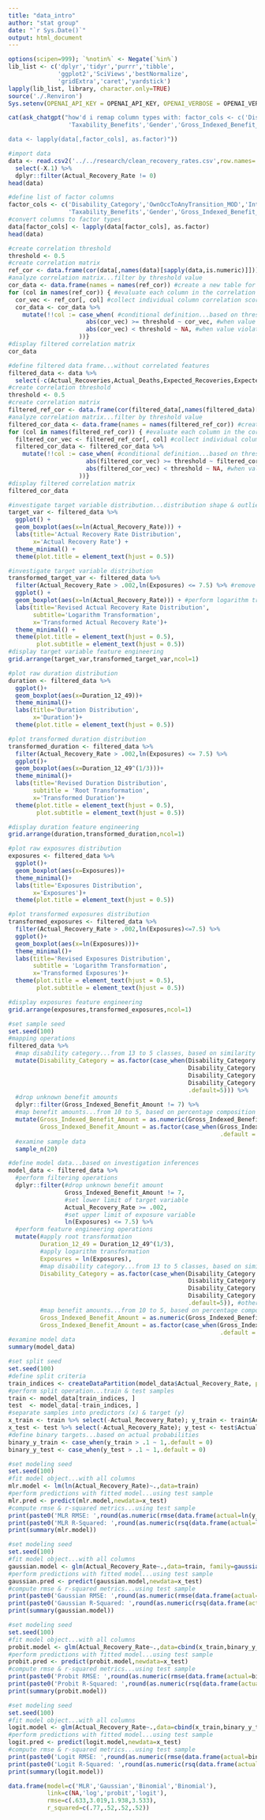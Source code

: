 ```yaml
---
title: "data_intro"
author: "stat group"
date: "`r Sys.Date()`"
output: html_document
---
```


```r
options(scipen=999); `%notin%` <- Negate(`%in%`)
lib_list <- c('dplyr','tidyr','purrr','tibble',
              'ggplot2','SciViews','bestNormalize',
              'gridExtra','caret','yardstick')
lapply(lib_list, library, character.only=TRUE)
source('./.Renviron')
Sys.setenv(OPENAI_API_KEY = OPENAI_API_KEY, OPENAI_VERBOSE = OPENAI_VERBOSE)
```

```r
cat(ask_chatgpt("how'd i remap column types with: factor_cols <- c('Disability_Category','OwnOccToAnyTransition_MOD','Integration_with_STD',
                 'Taxability_Benefits','Gender','Gross_Indexed_Benefit_Amount')

data <- lapply(data[,factor_cols], as.factor)"))
```

```r
#import data
data <- read.csv2('../../research/clean_recovery_rates.csv',row.names='X') %>%
  select(-X.1) %>%
  dplyr::filter(Actual_Recovery_Rate != 0)
head(data)
```

```r
#define list of factor columns
factor_cols <- c('Disability_Category','OwnOccToAnyTransition_MOD','Integration_with_STD',
                 'Taxability_Benefits','Gender','Gross_Indexed_Benefit_Amount')
#convert columns to factor types
data[factor_cols] <- lapply(data[factor_cols], as.factor)
head(data)
```

```r
#create correlation threshold
threshold <- 0.5 
#create correlation matrix
ref_cor <- data.frame(cor(data[,names(data)[sapply(data,is.numeric)]])) 
#analyze correlation matrix...filter by threshold value
cor_data <- data.frame(names = names(ref_cor)) #create a new table for filtered values
for (col in names(ref_cor)) { #evaluate each column in the correlation matrix
  cor_vec <- ref_cor[, col] #collect individual column correlation scores
  cor_data <- cor_data %>%
    mutate(!!col := case_when( #conditional definition...based on threshold value
                      abs(cor_vec) >= threshold ~ cor_vec, #when value meets threshold
                      abs(cor_vec) < threshold ~ NA, #when value violates threshold
                    ))}
#display filtered correlation matrix
cor_data  
```

```r
#define filtered data frame...without correlated features
filtered_data <- data %>%
  select(-c(Actual_Recoveries,Actual_Deaths,Expected_Recoveries,Expected_Deaths))
#create correlation threshold
threshold <- 0.5 
#create correlation matrix
filtered_ref_cor <- data.frame(cor(filtered_data[,names(filtered_data)[sapply(filtered_data,is.numeric)]])) 
#analyze correlation matrix...filter by threshold value
filtered_cor_data <- data.frame(names = names(filtered_ref_cor)) #create a new table for filtered values
for (col in names(filtered_ref_cor)) { #evaluate each column in the correlation matrix
  filtered_cor_vec <- filtered_ref_cor[, col] #collect individual column correlation scores
  filtered_cor_data <- filtered_cor_data %>%
    mutate(!!col := case_when( #conditional definition...based on threshold value
                      abs(filtered_cor_vec) >= threshold ~ filtered_cor_vec, #when value meets threshold
                      abs(filtered_cor_vec) < threshold ~ NA, #when value violates threshold
                    ))}
#display filtered correlation matrix
filtered_cor_data 
```

```r
#investigate target variable distribution...distribution shape & outliers
target_var <- filtered_data %>%
  ggplot() +
  geom_boxplot(aes(x=ln(Actual_Recovery_Rate))) +
  labs(title='Actual Recovery Rate Distribution',
       x='Actual Recovery Rate') +
  theme_minimal() +
  theme(plot.title = element_text(hjust = 0.5))

#investigate target variable distribution
transformed_target_var <- filtered_data %>%
  filter(Actual_Recovery_Rate > .002,ln(Exposures) <= 7.5) %>% #remove outliers
  ggplot() +
  geom_boxplot(aes(x=ln(Actual_Recovery_Rate))) + #perform logarithm transformation with SciView::ln()
  labs(title='Revised Actual Recovery Rate Distribution',
       subtitle='Logarithm Transformation',
       x='Transformed Actual Recovery Rate')+
  theme_minimal() + 
  theme(plot.title = element_text(hjust = 0.5),
        plot.subtitle = element_text(hjust = 0.5))
#display target variable feature engineering
grid.arrange(target_var,transformed_target_var,ncol=1)
```

```r
#plot raw duration distribution
duration <- filtered_data %>%
  ggplot()+
  geom_boxplot(aes(x=Duration_12_49))+
  theme_minimal()+
  labs(title='Duration Distribution',
       x='Duration')+
  theme(plot.title = element_text(hjust = 0.5))

#plot transformed duration distribution
transformed_duration <- filtered_data %>%
  filter(Actual_Recovery_Rate > .002,ln(Exposures) <= 7.5) %>%
  ggplot()+
  geom_boxplot(aes(x=Duration_12_49^(1/3)))+
  theme_minimal()+
  labs(title='Revised Duration Distribution',
       subtitle = 'Root Transformation',
       x='Transformed Duration')+
  theme(plot.title = element_text(hjust = 0.5),
        plot.subtitle = element_text(hjust = 0.5))

#display duration feature engineering
grid.arrange(duration,transformed_duration,ncol=1)
```

```r
#plot raw exposures distribution
exposures <- filtered_data %>%
  ggplot()+
  geom_boxplot(aes(x=Exposures))+
  theme_minimal()+
  labs(title='Exposures Distribution',
       x='Exposures')+
  theme(plot.title = element_text(hjust = 0.5))

#plot transformed exposures distribution
transformed_exposures <- filtered_data %>%
  filter(Actual_Recovery_Rate > .002,ln(Exposures)<=7.5) %>%
  ggplot()+
  geom_boxplot(aes(x=ln(Exposures)))+
  theme_minimal()+
  labs(title='Revised Exposures Distribution',
       subtitle = 'Logarithm Transformation',
       x='Transformed Exposures')+
  theme(plot.title = element_text(hjust = 0.5),
        plot.subtitle = element_text(hjust = 0.5))

#display exposures feature engineering
grid.arrange(exposures,transformed_exposures,ncol=1)
```

```r
#set sample seed
set.seed(100)
#mapping operations
filtered_data %>% 
  #map disability category...from 13 to 5 classes, based on similarity
  mutate(Disability_Category = as.factor(case_when(Disability_Category %in% c(1,6,11)~1,
                                                   Disability_Category %in% c(2,3,4,12,13)~2,
                                                   Disability_Category %in% c(8,9)~3,
                                                   Disability_Category %in% c(7)~4,
                                                   .default=5))) %>%
  #drop unknown benefit amounts
  dplyr::filter(Gross_Indexed_Benefit_Amount != 7) %>% 
  #map benefit amounts...from 10 to 5, based on percentage composition
  mutate(Gross_Indexed_Benefit_Amount = as.numeric(Gross_Indexed_Benefit_Amount),
         Gross_Indexed_Benefit_Amount = as.factor(case_when(Gross_Indexed_Benefit_Amount > 4 ~ 5,
                                                            .default = Gross_Indexed_Benefit_Amount))) %>%
  #examine sample data
  sample_n(20)
```

```r
#define model data...based on investigation inferences
model_data <- filtered_data %>% 
  #perform filtering operations
  dplyr::filter(#drop unknown benefit amount
                Gross_Indexed_Benefit_Amount != 7,
                #set lower limit of target variable
                Actual_Recovery_Rate >= .002,
                #set upper limit of exposure variable
                ln(Exposures) <= 7.5) %>% 
  #perform feature engineering operations
  mutate(#apply root transformation
         Duration_12_49 = Duration_12_49^(1/3), 
         #apply logarithm transformation
         Exposures = ln(Exposures), 
         #map disability category...from 13 to 5 classes, based on similarity
         Disability_Category = as.factor(case_when(Disability_Category %in% c(1,6,11)~1, #back, injury other than back, other musculoskeletal
                                                   Disability_Category %in% c(2,3,4,12,13)~2, #cancer, circulatory, digestive, respiratory, diabetes
                                                   Disability_Category %in% c(8,9)~3, #mental & nervous, nervous system
                                                   Disability_Category %in% c(7)~4, #maternity
                                                   .default=5)), #other, ill-defined & misc conditions
         #map benefit amounts...from 10 to 5, based on percentage composition
         Gross_Indexed_Benefit_Amount = as.numeric(Gross_Indexed_Benefit_Amount), #convert column to numeric format
         Gross_Indexed_Benefit_Amount = as.factor(case_when(Gross_Indexed_Benefit_Amount > 4 ~ 5, #benefit amounts >= $4000
                                                            .default = Gross_Indexed_Benefit_Amount))) #benefit amounts < $4000
#examine model data
summary(model_data)
```
```r
#set split seed
set.seed(100)
#define split criteria
train_indices <- createDataPartition(model_data$Actual_Recovery_Rate, p = 0.75, list = FALSE)
#perform split operation...train & test samples
train <- model_data[train_indices, ]
test  <- model_data[-train_indices, ]
#separate samples into predictors (x) & target (y)
x_train <- train %>% select(-Actual_Recovery_Rate); y_train <- train$Actual_Recovery_Rate
x_test <- test %>% select(-Actual_Recovery_Rate); y_test <- test$Actual_Recovery_Rate
#define binary targets...based on actual probabilities
binary_y_train <- case_when(y_train > .1 ~ 1,.default = 0)
binary_y_test <- case_when(y_test > .1 ~ 1,.default = 0)
```

```r
#set modeling seed
set.seed(100)
#fit model object...with all columns
mlr.model <- lm(ln(Actual_Recovery_Rate)~.,data=train)
#perform predictions with fitted model...using test sample
mlr.pred <- predict(mlr.model,newdata=x_test)
#compute rmse & r-squared metrics...using test sample
print(paste0('MLR RMSE: ',round(as.numeric(rmse(data.frame(actual=ln(y_test),pred=mlr.pred),truth=actual,estimate=pred)[1,'.estimate']),3)))
print(paste0('MLR R-Squared: ',round(as.numeric(rsq(data.frame(actual=ln(y_test),pred=mlr.pred),truth=actual,estimate=pred)[1,'.estimate']),2)*100,'%'))
print(summary(mlr.model))
```

```r
#set modeling seed
set.seed(100)
#fit model object...with all columns
gaussian.model <- glm(Actual_Recovery_Rate~.,data=train, family=gaussian(link='log'))
#perform predictions with fitted model...using test sample
gaussian.pred <- predict(gaussian.model,newdata=x_test)
#compute rmse & r-squared metrics...using test sample
print(paste0('Gaussian RMSE: ',round(as.numeric(rmse(data.frame(actual=y_test,pred=gaussian.pred),truth=actual,estimate=pred)[1,'.estimate']),3)))
print(paste0('Gaussian R-Squared: ',round(as.numeric(rsq(data.frame(actual=y_test,pred=gaussian.pred),truth=actual,estimate=pred)[1,'.estimate']),2)*100,'%'))
print(summary(gaussian.model))
```

```r
#set modeling seed
set.seed(100)
#fit model object...with all columns
probit.model <- glm(Actual_Recovery_Rate~.,data=cbind(x_train,binary_y_train)%>%rename(Actual_Recovery_Rate=binary_y_train), family=binomial(link='probit'))
#perform predictions with fitted model...using test sample
probit.pred <- predict(probit.model,newdata=x_test)
#compute rmse & r-squared metrics...using test sample
print(paste0('Probit RMSE: ',round(as.numeric(rmse(data.frame(actual=binary_y_test,pred=probit.pred),truth=actual,estimate=pred)[1,'.estimate']),3)))
print(paste0('Probit R-Squared: ',round(as.numeric(rsq(data.frame(actual=binary_y_test,pred=probit.pred),truth=actual,estimate=pred)[1,'.estimate']),2)*100,'%'))
print(summary(probit.model))
```

```r
#set modeling seed
set.seed(100)
#fit model object...with all columns
logit.model <- glm(Actual_Recovery_Rate~.,data=cbind(x_train,binary_y_train)%>%rename(Actual_Recovery_Rate=binary_y_train), family=binomial(link='logit'))
#perform predictions with fitted model...using test sample
logit.pred <- predict(logit.model,newdata=x_test)
#compute rmse & r-squared metrics...using test sample
print(paste0('Logit RMSE: ',round(as.numeric(rmse(data.frame(actual=binary_y_test,pred=logit.pred),truth=actual,estimate=pred)[1,'.estimate']),3)))
print(paste0('Logit R-Squared: ',round(as.numeric(rsq(data.frame(actual=binary_y_test,pred=logit.pred),truth=actual,estimate=pred)[1,'.estimate']),2)*100,'%'))
print(summary(logit.model))
```

```r
data.frame(model=c('MLR','Gaussian','Binomial','Binomial'),
           link=c(NA,'log','probit','logit'),
           rmse=c(.633,3.019,1.938,3.533),
           r_squared=c(.77,.52,.52,.52))
```



